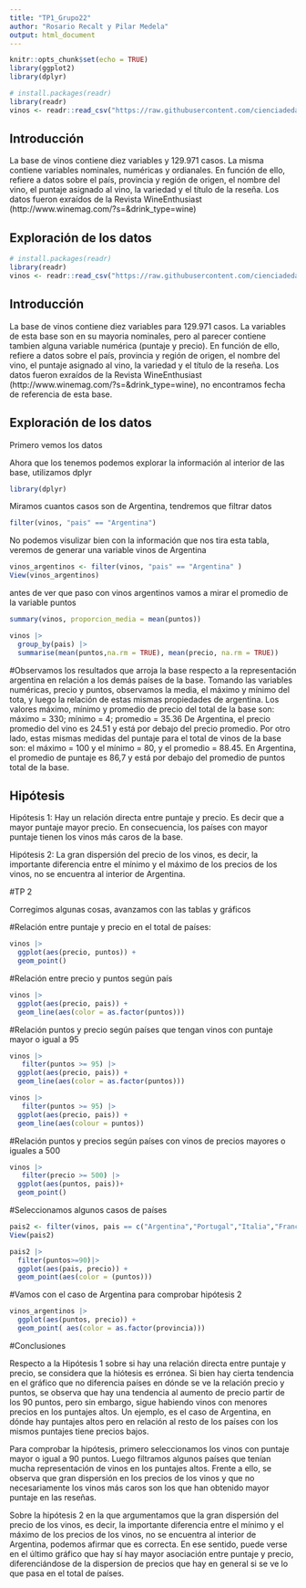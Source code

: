 ```yaml
---
title: "TP1_Grupo22"
author: "Rosario Recalt y Pilar Medela"
output: html_document
---
```



```r
knitr::opts_chunk$set(echo = TRUE)
library(ggplot2)
library(dplyr)

```

```r
# install.packages(readr)
library(readr)
vinos <- readr::read_csv("https://raw.githubusercontent.com/cienciadedatos/datos-de-miercoles/master/datos/2019/2019-06-12/vinos.csv")
```


## Introducción

La base de vinos contiene diez variables y 129.971 casos. La misma contiene variables nominales, numéricas y ordianales. En función de ello, refiere a datos sobre el país, provincia y región de origen, el nombre del vino, el puntaje asignado al vino, la variedad y el título de la reseña. Los datos fueron exraídos de la Revista WineEnthusiast (http://www.winemag.com/?s=&drink_type=wine)



## Exploración de los datos



```r
# install.packages(readr)
library(readr)
vinos <- readr::read_csv("https://raw.githubusercontent.com/cienciadedatos/datos-de-miercoles/master/datos/2019/2019-06-12/vinos.csv")
```


## Introducción

La base de vinos contiene diez variables para 129.971 casos. La variables de esta base son en su mayoria nominales, pero al parecer contiene tambien alguna variable numérica (puntaje y precio). En función de ello, refiere a datos sobre el país, provincia y región de origen, el nombre del vino, el puntaje asignado al vino, la variedad y el título de la reseña. Los datos fueron exraídos de la Revista WineEnthusiast (http://www.winemag.com/?s=&drink_type=wine), no encontramos fecha de referencia de esta base.



## Exploración de los datos
Primero vemos los datos 

Ahora que los tenemos podemos explorar la información al interior de las base, utilizamos dplyr

```r
library(dplyr)

```

Miramos cuantos casos son de Argentina, tendremos que filtrar datos 

```r

filter(vinos, "pais" == "Argentina")  


```

No podemos visulizar bien con la información que nos tira esta tabla, veremos de generar una variable vinos de Argentina

```r
vinos_argentinos <- filter(vinos, "pais" == "Argentina" )
View(vinos_argentinos)
```

antes de ver que paso con vinos argentinos vamos a mirar el promedio de la variable puntos


```r
summary(vinos, proporcion_media = mean(puntos))
```


```r
vinos |>
  group_by(pais) |>
  summarise(mean(puntos,na.rm = TRUE), mean(precio, na.rm = TRUE))

```
#Observamos los resultados que arroja la base respecto a la representación argentina en relación a los demás países de la base. Tomando las variables numéricas, precio y puntos, observamos la media, el máximo y mínimo del tota, y luego la relación de estas mismas propiedades de argentina.
Los valores máximo, mínimo y promedio de precio del total de la base son: máximo = 330; mínimo = 4; promedio = 35.36
De Argentina, el precio promedio del vino es 24.51 y está por debajo del precio promedio.
Por otro lado, estas mismas medidas del puntaje para el total de vinos de la base son: el máximo = 100 y el mínimo = 80, y el promedio = 88.45.
En Argentina, el promedio de puntaje es 86,7 y está por debajo del promedio de puntos total de la base.



## Hipótesis

Hipótesis 1: Hay un relación directa entre puntaje y precio. Es decir que a mayor puntaje mayor precio. En consecuencia, los países con mayor puntaje tienen los vinos más caros de la base. 

Hipótesis 2: La gran dispersión del precio de los vinos, es decir, la importante diferencia entre el mínimo y el máximo de los precios de los vinos, no se encuentra al interior de Argentina.

#TP 2

Corregimos algunas cosas, avanzamos con las tablas y gráficos

#Relación entre puntaje y precio en el total de países:
  
```r
vinos |>
  ggplot(aes(precio, puntos)) +
  geom_point()
```
#Relación entre precio y puntos según país

```r
vinos |>
  ggplot(aes(precio, pais)) +
  geom_line(aes(color = as.factor(puntos))) 
```

#Relación puntos y precio según países que tengan vinos con puntaje mayor o igual a 95

```r
vinos |>
   filter(puntos >= 95) |>
  ggplot(aes(precio, pais)) +
  geom_line(aes(color = as.factor(puntos))) 
``` 


```r
vinos |>
   filter(puntos >= 95) |>
  ggplot(aes(precio, pais)) +
  geom_line(aes(colour = puntos)) 

```
#Relación puntos y precios según países con vinos de precios mayores o iguales a 500
```r
vinos |>
   filter(precio >= 500) |>
  ggplot(aes(puntos, pais))+
  geom_point() 
```

#Seleccionamos algunos casos de países

```r
pais2 <- filter(vinos, pais == c("Argentina","Portugal","Italia","Francia","Alemania","Estados Unidos")) 
View(pais2)
```
```r
pais2 |>
  filter(puntos>=90)|>
  ggplot(aes(pais, precio)) +
  geom_point(aes(color = (puntos))) 
```


#Vamos con el caso de Argentina para comprobar hipótesis 2


```r
vinos_argentinos |>
  ggplot(aes(puntos, precio)) +
  geom_point( aes(color = as.factor(provincia)))
```
#Conclusiones

Respecto a la Hipótesis 1 sobre si hay una relación directa entre puntaje y precio, se considera que la hiótesis es errónea. Si bien hay cierta tendencia en el gráfico que no diferencia países en dónde se ve la relación precio y puntos, se observa que hay una tendencia al aumento de precio partir de los 90 puntos, pero sin embargo, sigue habiendo vinos con menores precios en los puntajes altos. Un ejemplo, es el caso de Argentina, en dónde hay puntajes altos pero en relación al resto de los países con los mismos puntajes tiene precios bajos. 

Para comprobar la hipótesis, primero seleccionamos los vinos con puntaje mayor o igual a 90 puntos. Luego filtramos algunos países que tenían mucha representación de vinos en los puntajes altos. Frente a ello, se observa que gran dispersión en los precios de los vinos y que no necesariamente los vinos más caros son los que han obtenido mayor puntaje en las reseñas. 

Sobre la hipótesis 2 en la que argumentamos que la gran dispersión del precio de los vinos, es decir, la importante diferencia entre el mínimo y el máximo de los precios de los vinos, no se encuentra al interior de Argentina, podemos afirmar que es correcta. En ese sentido, puede verse en el último gráfico que hay sí hay mayor asociación entre puntaje y precio, diferenciándose de la dispersion de precios que hay en general si se ve lo que pasa en el total de países.
